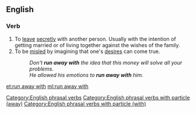 {{also|run away}}
==English==

===Verb===
{{head|en|verb|head=[[run]] [[away]] [[with]]}}

# To [[leave]] [[secretly]] with another person. Usually with the intention of getting married or of living together against the wishes of the family.
# To be [[misled]] by imagining that one's [[desire]]s can come true.
#: ''Don't '''run away with''' the idea that this money will solve all your problems.''
#: ''He allowed his emotions to '''run away with''' him.''

[[Category:English phrasal verbs]]
[[Category:English phrasal verbs with particle (away)]]
[[Category:English phrasal verbs with particle (with)]]

[[et:run away with]]
[[ml:run away with]]